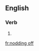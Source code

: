 ==English==

===Verb===
{{head|en|head=[[nodding]] [[off]]}}

# {{present participle of|nod off|lang=en}}

[[fr:nodding off]]